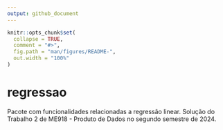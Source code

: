 ```yaml
---
output: github_document
---
```


<!-- README.md is generated from README.Rmd. Please edit that file -->

```r
knitr::opts_chunk$set(
  collapse = TRUE,
  comment = "#>",
  fig.path = "man/figures/README-",
  out.width = "100%"
)
```

# regressao

Pacote com funcionalidades relacionadas a regressão linear.
Solução do Trabalho 2 de ME918 - Produto de Dados no segundo semestre de 2024.
